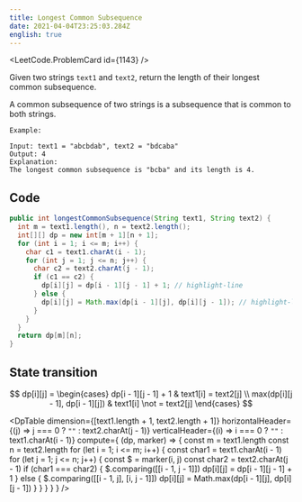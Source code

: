 ```yaml
---
title: Longest Common Subsequence
date: 2021-04-04T23:25:03.284Z
english: true
---
```



<LeetCode.ProblemCard id={1143} />

Given two strings `text1` and `text2`, return the length of their longest common subsequence.

A common subsequence of two strings is a subsequence that is common to both strings.

```shell
Example:

Input: text1 = "abcbdab", text2 = "bdcaba"
Output: 4
Explanation:
The longest common subsequence is "bcba" and its length is 4.
```

## Code

```java
public int longestCommonSubsequence(String text1, String text2) {
  int m = text1.length(), n = text2.length();
  int[][] dp = new int[m + 1][n + 1];
  for (int i = 1; i <= m; i++) {
    char c1 = text1.charAt(i - 1);
    for (int j = 1; j <= n; j++) {
      char c2 = text2.charAt(j - 1);
      if (c1 == c2) {
        dp[i][j] = dp[i - 1][j - 1] + 1; // highlight-line
      } else {
        dp[i][j] = Math.max(dp[i - 1][j], dp[i][j - 1]); // highlight-line
      }
    }
  }
  return dp[m][n];
}
```

## State transition

$$
dp[i][j] = \begin{cases}
dp[i - 1][j - 1] + 1            & text1[i] = text2[j]  \\
max(dp[i][j - 1], dp[i - 1][j]) & text1[i] \not = text2[j]
\end{cases}
$$


<DpTable
  dimension={[text1.length + 1, text2.length + 1]}
  horizontalHeader={(j) => j === 0 ? `""` : text2.charAt(j - 1)}
  verticalHeader={(i) => i === 0 ? `""` : text1.charAt(i - 1)}
  compute={
    (dp, marker) => {
      const m = text1.length
      const n = text2.length
      for (let i = 1; i <= m; i++) {
        const char1 = text1.charAt(i - 1)
        for (let j = 1; j <= n; j++) {
          const $ = marker(i, j)
          const char2 = text2.charAt(j - 1)
          if (char1 === char2) {
            $.comparing([[i - 1, j - 1]])
            dp[i][j] = dp[i - 1][j - 1] + 1
          } else {
            $.comparing([[i - 1, j], [i, j - 1]])
            dp[i][j] = Math.max(dp[i - 1][j], dp[i][j - 1])
          }
        }
      }
    }
  }
/>

